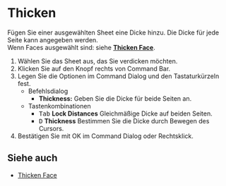 
# Thicken

<Reference shortcut="" command="Thicken" button="Rechts von Command Bar" />

Fügen Sie einer ausgewählten Sheet eine Dicke hinzu. Die Dicke für jede Seite kann angegeben werden.<br />
Wenn Faces ausgewählt sind: siehe [**Thicken Face**](./thicken-face).

1. Wählen Sie das Sheet aus, das Sie verdicken möchten.
2. Klicken Sie auf den Knopf <ButtonIcon type="button-thicken" /> rechts von Command Bar.
3. Legen Sie die Optionen im Command Dialog und den Tastaturkürzeln fest.
    - <Kst>Befehlsdialog</Kst>
        - **Thickness:** Geben Sie die Dicke für beide Seiten an.
    - <Kst>Tastenkombinationen</Kst>
        - <kbd>Tab</kbd> **Lock Distances** Gleichmäßige Dicke auf beiden Seiten.
        - <kbd>D</kbd> **Thickness** Bestimmen Sie die Dicke durch Bewegen des Cursors.
4. Bestätigen Sie mit OK im Command Dialog oder Rechtsklick.

## Siehe auch
- [Thicken Face](./thicken-face)